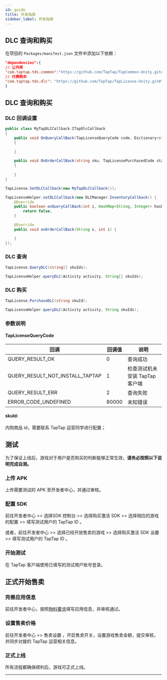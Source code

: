 ```yaml
---
id: guide
title: 开发指南
sidebar_label: 开发指南
---
```




## DLC 查询和购买

在项目的 `Packages/manifest.json` 文件中添加以下依赖：

```json
"dependencies":{
// 公共库
"com.taptap.tds.common":"https://github.com/TapTap/TapCommon-Unity.git#{version}",
// 付费购买
"com.taptap.tds.dlc": "https://github.com/TapTap/TapLicense-Unity.git#{version}",
}
```
## DLC 查询和购买

### DLC 回调设置

<MultiLang>

```cs
public class MyTapDLCCallback:ITapDlcCallback
{
    public void OnQueryCallBack(TapLicenseQueryCode code, Dictionary<string, object> queryList)
    {
        
    }

    public void OnOrderCallBack(string sku, TapLicensePurchasedCode status)
    {
        
    }
}

TapLicense.SetDLCCallback(new MyTapDLCCallback());
```

```java
TapLicenseHelper.setDLCCallback(new DLCManager.InventoryCallback() {
    @Override
    public boolean onQueryCallBack(int i, HashMap<String, Integer> hashMap) {
        return false;
    }

    @Override
    public void onOrderCallBack(String s, int i) {

    }
});
```
</MultiLang>


### DLC 查询

<MultiLang>

```cs
TapLicense.QueryDLC(string[] skuIds);
```

```java
TapLicenseHelper.queryDLC(Activity activity, String[] skuIds);
```
</MultiLang>

### DLC 购买

<MultiLang>

```cs
TapLicense.PurchaseDLC(string skuId);
```

```java
TapLicenseHelper.queryDLC(Activity activity, String skuIds);
```
</MultiLang>

### 参数说明
#### TapLicenseQueryCode
回调          | 回调值 | 说明       |
----------- | --- | -------- |
QUERY_RESULT_OK       | 0   | 查询成功     |
QUERY_RESULT_NOT_INSTALL_TAPTAP       | 1   | 检查测试机未安装 TapTap 客户端     |
QUERY_RESULT_ERR       | 2   | 查询失败     |
ERROR_CODE_UNDEFINED       | 80000   | 未知错误     |


#### skuId:
内购商品 id，需要联系 TapTap 运营同学进行配置；


## 测试

为了保证上线后，游戏对于用户是否购买的判断能够正常生效，**请务必按照以下说明完成自测。**

### 上传 APK

上传需要测试的 APK 至开发者中心，并通过审核。

### 配置 SDK

前往开发者中心   >>   选择<Blue>SDK 控制台 </Blue>   >>   选择<Blue>购买激活 SDK</Blue>   >>   选择相应的游戏的<Blue>配置</Blue>   >>   填写测试用户的 TapTap ID 。

或者，前往开发者中心   >>   选择已经开放售卖的游戏 >>   选择<Blue>购买激活 SDK 设置</Blue>   >>   填写测试用户的 TapTap ID 。

### 开始测试

在 TapTap 客户端使用已填写的测试用户账号登录。

## 正式开始售卖

### 完善应用信息

前往开发者中心，按照[物料要求](/store/store-material)填写应用信息，并审核通过。

### 设置售卖价格

前往开发者中心 >> <Blue>售卖设置</Blue> ，开启售卖开关，设置游戏售卖金额，提交审核，并同步对接的 TapTap 运营相关信息。

### 正式上线

所有流程都确保顺利后，游戏可正式上线。

---